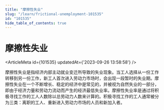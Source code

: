 ```yaml
---
title: "摩擦性失业"
slug: "/learn/frictional-unemployment-101535"
id: "101535"
hide_table_of_contents: true
---
```



# 摩擦性失业

<ArticleMeta id={101535} updatedAt={'2023-09-26 13:58:58'} />
<div className='border-solid border-b border-t-0 my-4 border-[var(--ifm-color-gray-300)]' />

摩擦性失业是指经济内部主动就业变迁所导致的失业现象。当工人选择从一份工作转移到另一份工作，新工人首次进入劳动力市场时，会出现一段暂时的失业期。摩擦性失业在一个不断增长、稳定的经济中是常见的，并被视为自然失业的一部分，即由于经济力量和劳动力流动而产生的经济最低失业率。摩擦性失业率是通过将积极寻找工作的工人人数除以总劳动力人数来计算的。积极寻找工作的工人通常被分为三类：离职的工人、重新进入劳动力市场的人员和新加入者。
